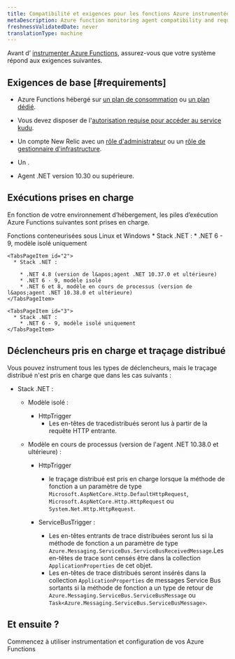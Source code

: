 ```yaml
---
title: Compatibilité et exigences pour les fonctions Azure instrumentées
metaDescription: Azure function monitoring agent compatibility and requirements.
freshnessValidatedDate: never
translationType: machine
---
```


Avant d’ [instrumenter Azure Functions](/docs/serverless-function-monitoring/aws-lambda-monitoring/instrument-lambda-function/configure-serverless-aws-monitoring), assurez-vous que votre système répond aux exigences suivantes.

## Exigences de base [#requirements]

* Azure Functions hébergé sur [un plan de consommation](https://learn.microsoft.com/en-us/azure/azure-functions/consumption-plan) ou [un plan dédié](https://learn.microsoft.com/en-us/azure/azure-functions/dedicated-plan).

* Vous devez disposer de l&apos;[autorisation requise pour accéder au service kudu](https://learn.microsoft.com/en-us/azure/app-service/resources-kudu#access-kudu-for-your-app).

* Un compte New Relic avec un [rôle d&apos;administrateur](/docs/accounts/original-accounts-billing/original-users-roles/users-roles-original-user-model/#roles) ou un [rôle de gestionnaire d&apos;infrastructure](/docs/accounts/original-accounts-billing/original-users-roles/users-roles-original-user-model#add-on).

* Un <InlinePopover type="userKey" />.

* Agent .NET version 10.30 ou supérieure.

## Exécutions prises en charge

En fonction de votre environnement d’hébergement, les piles d’exécution Azure Functions suivantes sont prises en charge.

<Tabs>
  <TabsBar>
    <TabsBarItem id="3">Fonctions conteneurisées sous</TabsBarItem> <TabsBarItem id="1">Linux</TabsBarItem> <TabsBarItem id="2">et Windows</TabsBarItem>
  </TabsBar>

  <TabsPages>
    <TabsPageItem id="1">
      * Stack .NET :
        * .NET 6 - 9, modèle isolé uniquement
    </TabsPageItem>

    <TabsPageItem id="2">
      * Stack .NET :

        * .NET 4.8 (version de l&apos;agent .NET 10.37.0 et ultérieure)
        * .NET 6 - 9, modèle isolé
        * .NET 6 et 8, modèle en cours de processus (version de l&apos;agent .NET 10.38.0 et ultérieure)
    </TabsPageItem>

    <TabsPageItem id="3">
      * Stack .NET :
        * .NET 6 - 9, modèle isolé uniquement
    </TabsPageItem>
  </TabsPages>
</Tabs>

## Déclencheurs pris en charge et traçage distribué

Vous pouvez instrument tous les types de déclencheurs, mais le traçage distribué n&apos;est pris en charge que dans les cas suivants :

* Stack .NET :

  * Modèle isolé :
    * HttpTrigger
      * Les en-têtes de tracedistribués seront lus à partir de la requête HTTP entrante.

  * Modèle en cours de processus (version de l&apos;agent .NET 10.38.0 et ultérieure) :

    * HttpTrigger
      * le traçage distribué est pris en charge lorsque la méthode de fonction a un paramètre de type `Microsoft.AspNetCore.Http.DefaultHttpRequest`, `Microsoft.AspNetCore.Http.HttpRequest` ou `System.Net.Http.HttpRequest`.

    * ServiceBusTrigger :

      * Les en-têtes entrants de trace distribuées seront lus si la méthode de fonction a un paramètre de type `Azure.Messaging.ServiceBus.ServiceBusReceivedMessage`.Les en-têtes de trace sont censés être dans la collection `ApplicationProperties` de cet objet.
      * Les en-têtes de trace distribués seront insérés dans la collection `ApplicationProperties` de messages Service Bus sortants si la méthode de fonction a un type de retour de `Azure.Messaging.ServiceBus.ServiceBusMessage` ou `Task<Azure.Messaging.ServiceBus.ServiceBusMessage>`.

## Et ensuite ?

<DocTiles>
  <DocTile title="Install and configure Azure Functions monitoring" path="/docs/serverless-function-monitoring/azure-function-monitoring/install-serverless-azure-monitoring">Commencez à utiliser instrumentation et configuration de vos Azure Functions</DocTile>
</DocTiles>